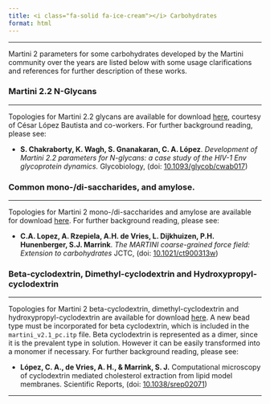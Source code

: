 ```yaml
---
title: <i class="fa-solid fa-ice-cream"></i> Carbohydrates
format: html
---
```


<hr>

Martini 2 parameters for some carbohydrates developed by the Martini community over the years are listed below with some usage clarifications and references for further description of these works.

### Martini 2.2 N-Glycans
<hr>

Topologies for Martini 2.2 glycans are available for download [here](https://martiniff-library.s3.ca-central-1.amazonaws.com/1_Downloads/ff_parameters/martini2/carbohydrates/PARAMETERS.itp), courtesy of César López Bautista and co-workers. For further background reading, please see:

- **S. Chakraborty,   K. Wagh,   S. Gnanakaran,   C. A. López**. *Development of Martini 2.2 parameters for N-glycans: a case study of the HIV-1 Env glycoprotein dynamics.* Glycobiology, (doi: [10.1093/glycob/cwab017](https://doi.org/10.1093/glycob/cwab017))

### Common mono-/di-saccharides, and amylose.
<hr>

Topologies for Martini 2 mono-/di-saccharides and amylose are available for download [here](https://martiniff-library.s3.ca-central-1.amazonaws.com/1_Downloads/ff_parameters/martini2/carbohydrates/martini_v2.0_sugars.itp). For further background reading, please see:

- **C.A. Lopez, A. Rzepiela, A.H. de Vries, L. Dijkhuizen, P.H. Hunenberger, S.J. Marrink**. *The MARTINI coarse-grained force field: Extension to carbohydrates* JCTC, (doi: [10.1021/ct900313w](https://doi.org/10.1021/ct900313w))

### Beta-cyclodextrin, Dimethyl-cyclodextrin and Hydroxypropyl-cyclodextrin
<hr>

Topologies for Martini 2 beta-cyclodextrin, dimethyl-cyclodextrin and hydroxypropyl-cyclodextrin are available for download [here](https://martiniff-library.s3.ca-central-1.amazonaws.com/1_Downloads/ff_parameters/martini2/carbohydrates/cyclodextrin.tar). A new bead type must be incorporated for beta cyclodextrin, which is included in the `martini_v2.1_pc.itp` file. Beta cyclodextrin is represented as a dimer, since it is the prevalent type in solution. However it can be easily transformed into a monomer if necessary. For further background reading, please see:

- **López, C. A., de Vries, A. H., & Marrink, S. J.** Computational microscopy of cyclodextrin mediated cholesterol extraction from lipid model membranes. Scientific Reports, (doi: [10.1038/srep02071](http://doi.org/10.1038/srep02071))

<hr>
